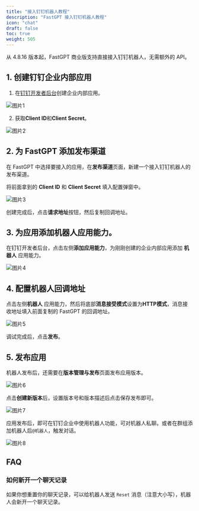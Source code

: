```yaml
---
title: "接入钉钉机器人教程"
description: "FastGPT 接入钉钉机器人教程"
icon: "chat"
draft: false
toc: true
weight: 505
---
```


从 4.8.16 版本起，FastGPT 商业版支持直接接入钉钉机器人，无需额外的 API。

## 1. 创建钉钉企业内部应用

1. 在[钉钉开发者后台](https://open-dev.dingtalk.com/fe/app)创建企业内部应用。

![图片1](/imgs/dingtalk-bot-1.png)

2. 获取**Client ID**和**Client Secret**。

![图片2](/imgs/dingtalk-bot-2.png)

## 2. 为 FastGPT 添加发布渠道

在 FastGPT 中选择要接入的应用，在**发布渠道**页面，新建一个接入钉钉机器人的发布渠道。

将前面拿到的 **Client ID** 和 **Client Secret** 填入配置弹窗中。

![图片3](/imgs/dingtalk-bot-3.png)

创建完成后，点击**请求地址**按钮，然后复制回调地址。

## 3. 为应用添加**机器人**应用能力。

在钉钉开发者后台，点击左侧**添加应用能力**，为刚刚创建的企业内部应用添加 **机器人** 应用能力。

![图片4](/imgs/dingtalk-bot-4.png)

## 4. 配置机器人回调地址

点击左侧**机器人** 应用能力，然后将底部**消息接受模式**设置为**HTTP模式**，消息接收地址填入前面复制的 FastGPT 的回调地址。

![图片5](/imgs/dingtalk-bot-5.png)

调试完成后，点击**发布**。

## 5. 发布应用
机器人发布后，还需要在**版本管理与发布**页面发布应用版本。

![图片6](/imgs/dingtalk-bot-6.png)

点击**创建新版本**后，设置版本号和版本描述后点击保存发布即可。

![图片7](/imgs/dingtalk-bot-7.png)

应用发布后，即可在钉钉企业中使用机器人功能，可对机器人私聊。或者在群组添加机器人后`@机器人`，触发对话。

![图片8](/imgs/dingtalk-bot-8.png)


## FAQ

### 如何新开一个聊天记录

如果你想重置你的聊天记录，可以给机器人发送 `Reset` 消息（注意大小写），机器人会新开一个聊天记录。